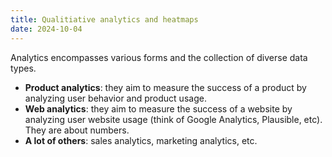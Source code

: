 ```yaml
---
title: Qualitiative analytics and heatmaps
date: 2024-10-04
---
```


Analytics encompasses various forms and the collection of diverse data types.

- **Product analytics**: they aim to measure the success of a product by analyzing user behavior and product usage.
- **Web analytics**: they aim to measure the success of a website by analyzing user website usage (think of Google Analytics, Plausible, etc). They are about numbers.
- **A lot of others**: sales analytics, marketing analytics, etc.
